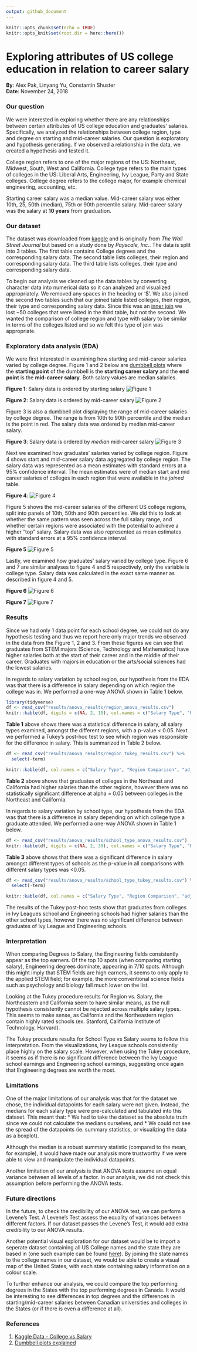 ```yaml
---
output: github_document
---
```


```r
knitr::opts_chunk$set(echo = TRUE)
knitr::opts_knit$set(root.dir = here::here())
```

# Exploring attributes of US college education in relation to career salary

**By**: Alex Pak, Linyang Yu, Constantin Shuster  
**Date**: November 24, 2018

### Our question

We were interested in exploring whether there are any relationships between certain attributes of US college education and graduates' salaries. Specifically, we analyzed the relationships between college region, type and degree on starting and mid-career salaries. Our question is exploratory and hypothesis generating. If we observed a relationship in the data, we created a hypothesis and tested it.

College region refers to one of the major regions of the US: Northeast, Midwest, South, West and California. College type refers to the main types of colleges in the US: Liberal Arts, Engineering, Ivy League, Party and State colleges. College degree refers to the college major, for example chemical engineering, accounting, etc.

Starting career salary was a median value. Mid-career salary was either 10th, 25, 50th (median), 75th or 90th percentile salary. Mid-career salary was the salary at **10 years** from graduation.

### Our dataset

The dataset was downloaded from [kaggle](https://www.kaggle.com/wsj/college-salaries) and is originally from *The Wall Street Journal* but based on a study done by *Payscale, Inc.*. The data is split into 3 tables. The first table contains College degrees and the corresponding salary data. The second table lists colleges, their region and corresponding salary data. The third table lists colleges, their type and corresponding salary data.

To begin our analysis we cleaned up the data tables by converting character data into numerical data so it can analyzed and visualized appropriately. We removed any spaces in the heading or '$'. We also joined the second two tables such that our joined table listed colleges, their region, their type and corresponding salary data. Since this was an [inner join](https://r4ds.had.co.nz/relational-data.html#inner-join) we lost ~50 colleges that were listed in the third table, but not the second. We wanted the comparison of college region and type with salary to be similar in terms of the colleges listed and so we felt this type of join was appropriate.

### Exploratory data analysis (EDA)

We were first interested in examining how starting and mid-career salaries varied by college degree. Figure 1 and 2 below are [dumbbell plots](http://r-statistics.co/Top50-Ggplot2-Visualizations-MasterList-R-Code.html#Dumbbell%20Plot) where the **starting point** of the dumbbell is the **starting career salary** and the **end point** is the **mid-career salary**. Both salary values are median salaries.

**Figure 1**: Salary data is ordered by starting salary
![Figure 1](../results/degree_vs_salary_by_start.png)

**Figure 2**: Salary data is ordered by mid-career salary
![Figure 2](../results/degree_vs_salary_by_mid.png)

Figure 3 is also a dumbbell plot displaying the range of mid-career salaries by college degree. The range is from 10th to 90th percentile and the median is the point in red. The salary data was ordered by median mid-career salary.

**Figure 3**: Salary data is ordered by *median* mid-career salary
![Figure 3](../results/degree_vs_mid_salary_range.png)

Next we examined how graduates' salaries varied by college region. Figure 4 shows start and mid-career salary data aggregated by college region. The salary data was represented as a mean estimates with standard errors at a 95% confidence interval. The mean estimates were of median start and mid career salaries of colleges in each region that were available in the *joined* table.

**Figure 4**: 
![Figure 4](../results/salary_change_Region.png)

Figure 5 shows the mid-career salaries of the different US college regions, split into panels of 10th, 50th and 90th percentiles. We did this to look at whether the same pattern was seen across the full salary range, and whether certain regions were associated with the potential to achieve a higher "top" salary. Salary data was also represented as mean estimates with standard errors at a 95% confidence interval.

**Figure 5**
![Figure 5](../results/salary_distribution_Region.png)

Lastly, we examined how graduates' salary varied by college type. Figure 6 and 7 are similar analyses to figure 4 and 5 respectively, only the variable is college type. Salary data was calculated in the exact same manner as described in figure 4 and 5.

**Figure 6**
![Figure 6](../results/salary_change_SchoolType.png)

**Figure 7**
![Figure 7](../results/salary_distribution_SchoolType.png)

### Results

Since we had only 1 data point for each school degree, we could not do any hypothesis testing and thus we report here only major trends we observed in the data from the Figure 1, 2 and 3. From these figures we can see that graduates from STEM majors (Science, Technology and Mathematics) have higher salaries both at the start of their career and in the middle of their career. Graduates with majors in education or the arts/social sciences had the lowest salaries. 

In regards to salary variation by school region, our hypothesis from the EDA was that there is a difference in salary depending on which region the college was in. We performed a one-way ANOVA shown in Table 1 below.

```r
library(tidyverse)
df <- read_csv("results/anova_results/region_anova_results.csv")
knitr::kable(df, digits = c(NA, 2, 15), col.names = c("Salary Type", "F Statistic", "p-value"))
```

**Table 1** above shows there was a statistical difference in salary, all salary types examined, amongst the different regions, with a p-value < 0.05. Next we performed a Tukey's post-hoc test to see which region was responsible for the difference in salary. This is summarized in Table 2 below.

```r
df <- read_csv("results/anova_results/region_tukey_results.csv") %>% 
  select(-term)

knitr::kable(df, col.names = c("Salary Type", "Region Comparison", "adjusted p-value", "Interpretation"))
```

**Table 2** above shows that graduates of colleges in the Northeast and California had higher salaries than the other regions, however there was no statistically significant difference at alpha = 0.05 between colleges in the Northeast and California.

In regards to salary variation by school type, our hypothesis from the EDA was that there is a difference in salary depending on which college type a graduate attended. We performed a one-way ANOVA shown in Table 1 below.

```r
df <- read_csv("results/anova_results/school_type_anova_results.csv")
knitr::kable(df, digits = c(NA, 2, 30), col.names = c("Salary Type", "F Statistic", "p-value"))
```

**Table 3** above shows that there was a significant difference in salary amongst different types of schools as the p-value in all comparisons with different salary types was <0.05.

```r
df <- read_csv("results/anova_results/school_type_tukey_results.csv") %>% 
  select(-term)

knitr::kable(df, col.names = c("Salary Type", "Region Comparison", "adjusted p-value", "Interpretation"))
```


The results of the Tukey post-hoc tests show that graduates from colleges in Ivy Leagues school and Engineering schools had higher salaries than the other school types, however there was no significant difference between graduates of Ivy League and Engineering schools.

### Interpretation

When comparing Degrees to Salary, the Engineering fields consistently appear as the top earners. Of the top 10 spots (when comparing starting salary), Engineering degrees dominate, appearing in 7/10 spots. Although this might imply that STEM fields are high earners, it seems to only apply to the applied STEM field; for example, the more conventional science fields such as psychology and biology fall much lower on the list.

Looking at the Tukey procedure results for Region vs. Salary, the Northeastern and California seem to have similar means, as the null hypothesis consistently cannot be rejected across multiple salary types. This seems to make sense, as California and the Northeastern region contain highly rated schools (ex. Stanford, California Institute of Technology, Harvard).

The Tukey procedure results for School Type vs Salary seems to follow this interpretation. From the visualizations, Ivy League schools consistently place highly on the salary scale. However, when using the Tukey procedure, it seems as if there is no significant difference between the Ivy League school earnings and Engineering school earnings, suggesting once again that Engineering degrees are worth the most.

### Limitations

One of the major limitations of our analysis was that for the dataset we chose, the individual datapoints for each salary were not given. Instead, the medians for each salary type were pre-calculated and tabulated into this dataset. This meant that:
* We had to take the dataset as the absolute truth since we could not calculate the medians ourselves, and
* We could not see the spread of the datapoints (ie. summary statistics, or visualizing the data as a boxplot).

Although the median is a robust summary statistic (compared to the mean, for example), it would have made our analysis more trustworthy if we were able to view and manipulate the individual datapoints.

Another limitation of our analysis is that ANOVA tests assume an equal variance between all levels of a factor. In our analysis, we did not check this assumption before performing the ANOVA tests.

### Future directions

In the future, to check the credibility of our ANOVA test, we can perform a Levene's Test. A Levene's Test assess the equality of variances between different factors. If our dataset passes the Levene's Test, it would add extra credibility to our ANOVA results.

Another potential visual exploration for our dataset would be to import a seperate dataset containing all US College names and the state they are based in (one such example can be found [here](https://trends.collegeboard.org/college-pricing/figures-tables/tuition-fees-flagship-universities-over-time)). By joining the state names to the college names in our dataset, we would be able to create a visual map of the United States, with each state containing salary information on a colour scale.

To further enhance our analysis, we could compare the top performing degrees in the States with the top performing degrees in Canada. It would be interesting to see differences in top degrees and the differences in starting/mid-career salaries between Canadian universities and colleges in the States (or if there is even a difference at all).

### References

1. [Kaggle Data -  College vs Salary](https://www.kaggle.com/wsj/college-salaries)  
2. [Dumbbell plots explained](http://r-statistics.co/Top50-Ggplot2-Visualizations-MasterList-R-Code.html#Dumbbell%20Plot)